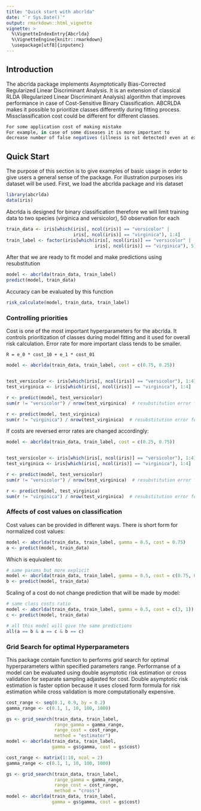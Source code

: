 ```yaml
---
title: "Quick start with abcrlda"
date: "`r Sys.Date()`"
output: rmarkdown::html_vignette
vignette: >
  %\VignetteIndexEntry{Abcrlda}
  %\VignetteEngine{knitr::rmarkdown}
  \usepackage[utf8]{inputenc}
---
```


## Introduction 

The abcrlda package implements Asymptotically Bias-Corrected Regularized Linear Discriminant Analysis.
It is an extension of classical RLDA (Regularized Linear Discriminant Analysis) algorithm 
that improves performance in case of Cost-Sensitive Binary Classification.
ABCRLDA makes it possible to prioritize classes differently during fitting process.
Missclassification cost could be different for different classes.


```r
For some application cost of making mistake
For example, in case of some diseases it is more important to
decrease number of false negatives (illness is not detected) even at expence 
```

## Quick Start
The purpose of this section is to give examples of basic usage in order to give users a general sense of the package.
For illustration purposes iris dataset will be used.
First, we load the abcrlda package and iris dataset

```r
library(abcrlda)
data(iris)
```

Abcrlda is designed for binary classification therefore we will limit training data to two species (virginica and versicolor), 50 observation for each

```r
train_data <- iris[which(iris[, ncol(iris)] == "versicolor" |
                         iris[, ncol(iris)] == "virginica"), 1:4]
train_label <- factor(iris[which(iris[, ncol(iris)] == "versicolor" |
                                 iris[, ncol(iris)] == "virginica"), 5])
```

After that we are ready to fit model and make predictions using resubstitution
```r
model <- abcrlda(train_data, train_label)
predict(model, train_data)
```

Accuracy can be evaluated by this function
```r
risk_calculate(model, train_data, train_label)
```
### Controlling priorities

Cost is one of the most important hyperparameters for the abcrlda. 
It controls prioritization of classes during model fitting and it used for overall risk calculation.
Error rate for more important class tends to be smaller. 

`R = e_0 * cost_10 + e_1 * cost_01`




```r
model <- abcrlda(train_data, train_label, cost = c(0.75, 0.25))


test_versicolor <- iris[which(iris[, ncol(iris)] == "versicolor"), 1:4]
test_virginica <- iris[which(iris[, ncol(iris)] == "virginica"), 1:4]

r <- predict(model, test_versicolor)
sum(r != "versicolor") / nrow(test_virginica)  # resubstitution error for first class

r <- predict(model, test_virginica)
sum(r != "virginica") / nrow(test_virginica)  # resubstitution error for second class

```

If costs are reversed error rates are changed accordingly:

```r
model <- abcrlda(train_data, train_label, cost = c(0.25, 0.75))


test_versicolor <- iris[which(iris[, ncol(iris)] == "versicolor"), 1:4]
test_virginica <- iris[which(iris[, ncol(iris)] == "virginica"), 1:4]

r <- predict(model, test_versicolor)
sum(r != "versicolor") / nrow(test_virginica)  # resubstitution error for first class

r <- predict(model, test_virginica)
sum(r != "virginica") / nrow(test_virginica)  # resubstitution error for second class
```


### Affects of cost values on classification

Cost values can be provided in different ways.
There is short form for normalized cost values:

```r
model <- abcrlda(train_data, train_label, gamma = 0.5, cost = 0.75)
a <- predict(model, train_data)
```

Which is equivalent to:

```r
# same params but more explicit
model <- abcrlda(train_data, train_label, gamma = 0.5, cost = c(0.75, 0.25))
b <- predict(model, train_data)
```

Scaling of a cost do not change prediction that will be made by model: 

```r
# same class costs ratio
model <- abcrlda(train_data, train_label, gamma = 0.5, cost = c(3, 1))
c <- predict(model, train_data)

# all this model will give the same predictions
all(a == b & a == c & b == c)
```

### Grid Search for optimal Hyperparameters

This package contain function to performs grid search for optimal hyperparameters 
within specified parameters range. 
Performanse of a model can be evaluated using double asymptotic risk estimation or cross validation for separate sampling adjasted for cost.
Double asymptotic risk estimation is faster option because it uses closed form formula for risk estimation
while cross validation is more computationally expensive.

```r
cost_range <- seq(0.1, 0.9, by = 0.2)
gamma_range <- c(0.1, 1, 10, 100, 1000)

gs <- grid_search(train_data, train_label,
                  range_gamma = gamma_range,
                  range_cost = cost_range,
                  method = "estimator")
model <- abcrlda(train_data, train_label,
                 gamma = gs$gamma, cost = gs$cost)

```

```r
cost_range <- matrix(1:10, ncol = 2)
gamma_range <- c(0.1, 1, 10, 100, 1000)

gs <- grid_search(train_data, train_label,
                  range_gamma = gamma_range,
                  range_cost = cost_range,
                  method = "cross")
model <- abcrlda(train_data, train_label,
                 gamma = gs$gamma, cost = gs$cost)
```

